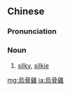 {{also|乌骨鸡}}
==Chinese==
{{zh-forms|s=乌骨鸡}}
{{wikipedia|lang=zh}}

===Pronunciation===
{{zh-pron
|m=wūgǔjī
|cat=n
}}

===Noun===
{{zh-noun}}

# [[silky]], [[silkie]] {{gloss|breed of chicken}}

{{zh-cat|Chickens}}

[[mg:烏骨雞]]
[[ja:烏骨雞]]